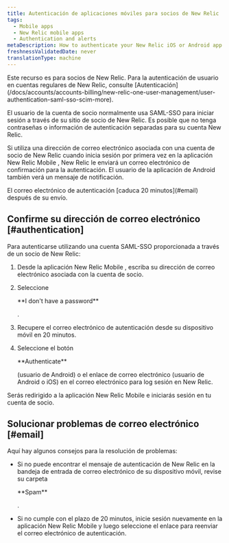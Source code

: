 ```yaml
---
title: Autenticación de aplicaciones móviles para socios de New Relic
tags:
  - Mobile apps
  - New Relic mobile apps
  - Authentication and alerts
metaDescription: How to authenticate your New Relic iOS or Android app if you have a SAML-SSO enabled New Relic account through a New Relic partner.
freshnessValidatedDate: never
translationType: machine
---
```


<Callout variant="important">
  Este recurso es para socios de New Relic. Para la autenticación de usuario en cuentas regulares de New Relic, consulte [Autenticación](/docs/accounts/accounts-billing/new-relic-one-user-management/user-authentication-saml-sso-scim-more).
</Callout>

El usuario de la cuenta de socio normalmente usa SAML-SSO para iniciar sesión a través de su sitio de socio de New Relic. Es posible que no tenga contraseñas o información de autenticación separadas para su cuenta New Relic.

Si utiliza una dirección de correo electrónico asociada con una cuenta de socio de New Relic cuando inicia sesión por primera vez en la aplicación New Relic Mobile , New Relic le enviará un correo electrónico de confirmación para la autenticación. El usuario de la aplicación de Android también verá un mensaje de notificación.

<Callout variant="important">
  El correo electrónico de autenticación [caduca 20 minutos](#email) después de su envío.
</Callout>

## Confirme su dirección de correo electrónico [#authentication]

Para autenticarse utilizando una cuenta SAML-SSO proporcionada a través de un socio de New Relic:

1. Desde la aplicación New Relic Mobile , escriba su dirección de correo electrónico asociada con la cuenta de socio.

2. Seleccione

   <DNT>
     **I don't have a password**
   </DNT>

   .

3. Recupere el correo electrónico de autenticación desde su dispositivo móvil en 20 minutos.

4. Seleccione el botón

   <DNT>
     **Authenticate**
   </DNT>

   (usuario de Android) o el enlace de correo electrónico (usuario de Android o iOS) en el correo electrónico para log sesión en New Relic.

Serás redirigido a la aplicación New Relic Mobile e iniciarás sesión en tu cuenta de socio.

## Solucionar problemas de correo electrónico [#email]

Aquí hay algunos consejos para la resolución de problemas:

* Si no puede encontrar el mensaje de autenticación de New Relic en la bandeja de entrada de correo electrónico de su dispositivo móvil, revise su carpeta

  <DNT>
    **Spam**
  </DNT>

  .

* Si no cumple con el plazo de 20 minutos, inicie sesión nuevamente en la aplicación New Relic Mobile y luego seleccione el enlace para reenviar el correo electrónico de autenticación.
